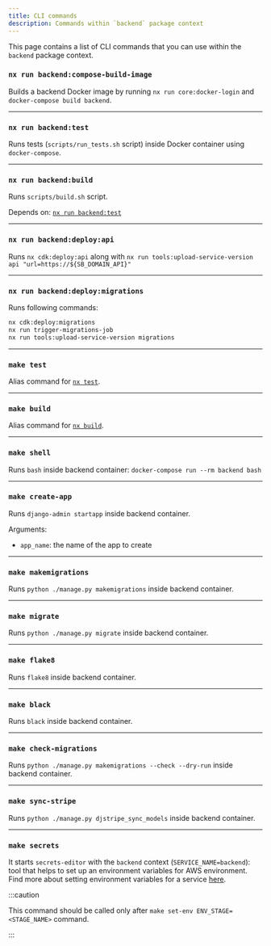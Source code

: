 ```yaml
---
title: CLI commands
description: Commands within `backend` package context
---
```



This page contains a list of CLI commands that you can use within the `backend` package context.


### `nx run backend:compose-build-image`

Builds a backend Docker image by running `nx run core:docker-login` and `docker-compose build backend`.

<RunOnCICautionPartial />

---


### `nx run backend:test`

Runs tests (`scripts/run_tests.sh` script) inside Docker container using `docker-compose`.

---


### `nx run backend:build`

Runs `scripts/build.sh` script.

Depends on: [`nx run backend:test`](#nx-run-backendtest)

---


### `nx run backend:deploy:api`

Runs `nx cdk:deploy:api` along with `nx run tools:upload-service-version api "url=https://${SB_DOMAIN_API}"`


---


### `nx run backend:deploy:migrations`

Runs following commands:
```bash
nx cdk:deploy:migrations
nx run trigger-migrations-job
nx run tools:upload-service-version migrations
```

---

### `make test`

Alias command for [`nx test`](#nx-run-backendtest).

---

### `make build`

Alias command for [`nx build`](#nx-run-backendbuild).

---

### `make shell`

Runs `bash` inside backend container: `docker-compose run --rm backend bash`

---

### `make create-app`

Runs `django-admin startapp` inside backend container.

Arguments:
- `app_name`: the name of the app to create

---

### `make makemigrations`

Runs `python ./manage.py makemigrations` inside backend container.

---

### `make migrate`

Runs `python ./manage.py migrate` inside backend container.

---

### `make flake8`

Runs `flake8` inside backend container.

---

### `make black`

Runs `black` inside backend container.

---

### `make check-migrations`

Runs `python ./manage.py makemigrations --check --dry-run` inside backend container.

---

### `make sync-stripe`

Runs `python ./manage.py djstripe_sync_models` inside backend container.

---

### `make secrets`

It starts `secrets-editor` with the `backend` context (`SERVICE_NAME=backend`): tool that helps to set up an environment
variables for AWS environment. Find more about setting environment variables for a service
[here](../../aws/deploy-to-aws/create-runtime-env-vars#using-the-cli-tool).

:::caution

This command should be called only after `make set-env ENV_STAGE=<STAGE_NAME>` command.

:::
